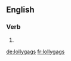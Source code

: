 ==English==

===Verb===
{{head|en}}

# {{en-third-person singular of|lollygag}}

[[de:lollygags]]
[[fr:lollygags]]